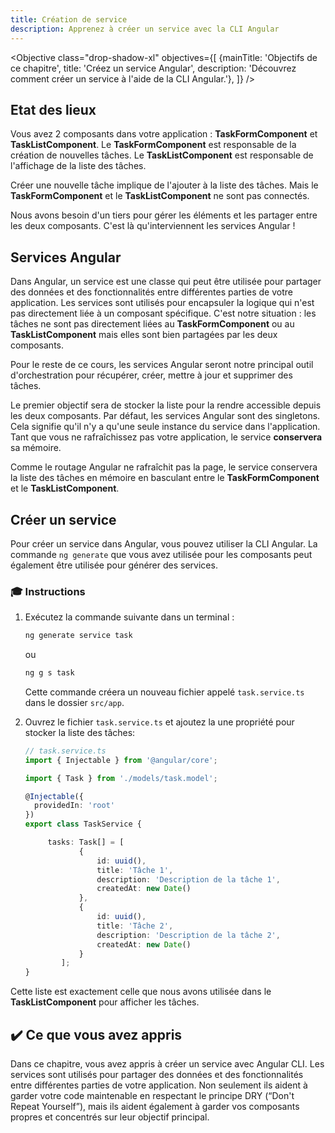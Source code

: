 ```yaml
---
title: Création de service
description: Apprenez à créer un service avec la CLI Angular
---
```



<Objective class="drop-shadow-xl" objectives={[
{mainTitle: 'Objectifs de ce chapitre', title: 'Créez un service Angular', description: 'Découvrez comment créer un service à l\'aide de la CLI Angular.'},
]} />

## Etat des lieux

Vous avez 2 composants dans votre application : **TaskFormComponent** et **TaskListComponent**.
Le **TaskFormComponent** est responsable de la création de nouvelles tâches.
Le **TaskListComponent** est responsable de l'affichage de la liste des tâches.

Créer une nouvelle tâche implique de l'ajouter à la liste des tâches.
Mais le **TaskFormComponent** et le **TaskListComponent** ne sont pas connectés.

Nous avons besoin d'un tiers pour gérer les éléments et les partager entre les deux composants.
C'est là qu'interviennent les services Angular !

## Services Angular

Dans Angular, un service est une classe qui peut être utilisée pour partager des données et des fonctionnalités entre différentes parties de votre application.
Les services sont utilisés pour encapsuler la logique qui n'est pas directement liée à un composant spécifique.
C'est notre situation : les tâches ne sont pas directement liées au **TaskFormComponent** ou au **TaskListComponent** mais elles sont bien partagées par les deux composants.

Pour le reste de ce cours, les services Angular seront notre principal outil d'orchestration pour récupérer, créer, mettre à jour et supprimer des tâches.

Le premier objectif sera de stocker la liste pour la rendre accessible depuis les deux composants.
Par défaut, les services Angular sont des singletons. Cela signifie qu'il n'y a qu'une seule instance du service dans l'application.
Tant que vous ne rafraîchissez pas votre application, le service **conservera** sa mémoire.

Comme le routage Angular ne rafraîchit pas la page, le service conservera la liste des tâches en mémoire en basculant entre le **TaskFormComponent** et le **TaskListComponent**.

## Créer un service

Pour créer un service dans Angular, vous pouvez utiliser la CLI Angular.
La commande `ng generate` que vous avez utilisée pour les composants peut également être utilisée pour générer des services.

### 🎓 Instructions

<Steps>

1. Exécutez la commande suivante dans un terminal :

    ```bash
    ng generate service task
    ```

    ou

    ```bash
    ng g s task
    ```

    Cette commande créera un nouveau fichier appelé `task.service.ts` dans le dossier `src/app`.

2. Ouvrez le fichier `task.service.ts` et ajoutez la  une propriété pour stocker la liste des tâches:

    ```typescript ins={"Importez l\'interface des tâches": 3-4} ins={"Ajoutez la variable des tâches": 10-24}
    // task.service.ts
    import { Injectable } from '@angular/core';

    import { Task } from './models/task.model';

    @Injectable({
      providedIn: 'root'
    })
    export class TaskService {

         tasks: Task[] = [
                {
                    id: uuid(),
                    title: 'Tâche 1',
                    description: 'Description de la tâche 1',
                    createdAt: new Date()
                },
                {
                    id: uuid(),
                    title: 'Tâche 2',
                    description: 'Description de la tâche 2',
                    createdAt: new Date()
                }
            ];
    }
    ```

</Steps>

Cette liste est exactement celle que nous avons utilisée dans le **TaskListComponent** pour afficher les tâches.

## ✔️ Ce que vous avez appris

Dans ce chapitre, vous avez appris à créer un service avec Angular CLI.
Les services sont utilisés pour partager des données et des fonctionnalités entre différentes parties de votre application.
Non seulement ils aident à garder votre code maintenable en respectant le principe DRY (“Don't Repeat Yourself”), mais ils aident également à garder vos composants propres et concentrés sur leur objectif principal.
